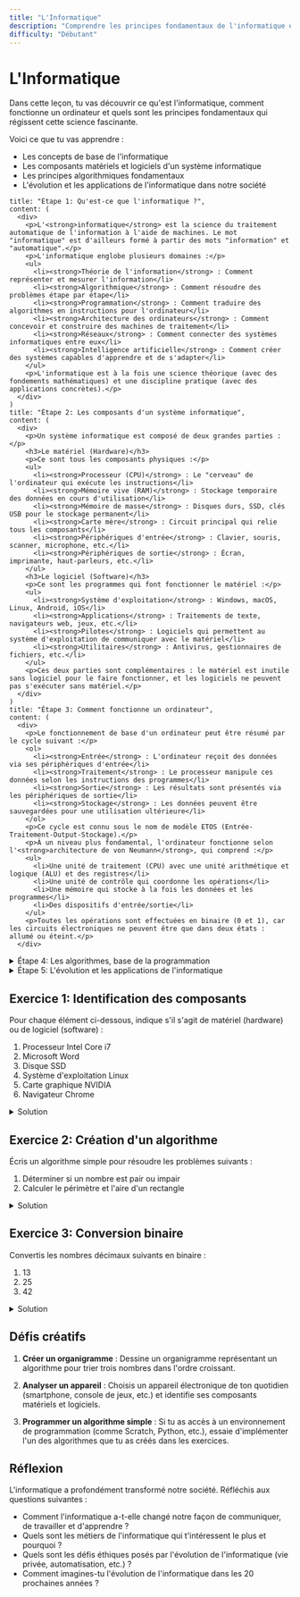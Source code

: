 ```yaml
---
title: "L'Informatique"
description: "Comprendre les principes fondamentaux de l'informatique et son fonctionnement"
difficulty: "Débutant"
---
```


<CenteredContent>

# L'Informatique

<ExerciseCard title="Découvrir les fondements de l'informatique">

Dans cette leçon, tu vas découvrir ce qu'est l'informatique, comment fonctionne un ordinateur et quels sont les principes fondamentaux qui régissent cette science fascinante.

Voici ce que tu vas apprendre :
- Les concepts de base de l'informatique
- Les composants matériels et logiciels d'un système informatique
- Les principes algorithmiques fondamentaux
- L'évolution et les applications de l'informatique dans notre société

</ExerciseCard>

    title: "Étape 1: Qu'est-ce que l'informatique ?",
    content: (
      <div>
        <p>L'<strong>informatique</strong> est la science du traitement automatique de l'information à l'aide de machines. Le mot "informatique" est d'ailleurs formé à partir des mots "information" et "automatique".</p>
        <p>L'informatique englobe plusieurs domaines :</p>
        <ul>
          <li><strong>Théorie de l'information</strong> : Comment représenter et mesurer l'information</li>
          <li><strong>Algorithmique</strong> : Comment résoudre des problèmes étape par étape</li>
          <li><strong>Programmation</strong> : Comment traduire des algorithmes en instructions pour l'ordinateur</li>
          <li><strong>Architecture des ordinateurs</strong> : Comment concevoir et construire des machines de traitement</li>
          <li><strong>Réseaux</strong> : Comment connecter des systèmes informatiques entre eux</li>
          <li><strong>Intelligence artificielle</strong> : Comment créer des systèmes capables d'apprendre et de s'adapter</li>
        </ul>
        <p>L'informatique est à la fois une science théorique (avec des fondements mathématiques) et une discipline pratique (avec des applications concrètes).</p>
      </div>
    )
    title: "Étape 2: Les composants d'un système informatique",
    content: (
      <div>
        <p>Un système informatique est composé de deux grandes parties :</p>
        <h3>Le matériel (Hardware)</h3>
        <p>Ce sont tous les composants physiques :</p>
        <ul>
          <li><strong>Processeur (CPU)</strong> : Le "cerveau" de l'ordinateur qui exécute les instructions</li>
          <li><strong>Mémoire vive (RAM)</strong> : Stockage temporaire des données en cours d'utilisation</li>
          <li><strong>Mémoire de masse</strong> : Disques durs, SSD, clés USB pour le stockage permanent</li>
          <li><strong>Carte mère</strong> : Circuit principal qui relie tous les composants</li>
          <li><strong>Périphériques d'entrée</strong> : Clavier, souris, scanner, microphone, etc.</li>
          <li><strong>Périphériques de sortie</strong> : Écran, imprimante, haut-parleurs, etc.</li>
        </ul>
        <h3>Le logiciel (Software)</h3>
        <p>Ce sont les programmes qui font fonctionner le matériel :</p>
        <ul>
          <li><strong>Système d'exploitation</strong> : Windows, macOS, Linux, Android, iOS</li>
          <li><strong>Applications</strong> : Traitements de texte, navigateurs web, jeux, etc.</li>
          <li><strong>Pilotes</strong> : Logiciels qui permettent au système d'exploitation de communiquer avec le matériel</li>
          <li><strong>Utilitaires</strong> : Antivirus, gestionnaires de fichiers, etc.</li>
        </ul>
        <p>Ces deux parties sont complémentaires : le matériel est inutile sans logiciel pour le faire fonctionner, et les logiciels ne peuvent pas s'exécuter sans matériel.</p>
      </div>
    )
    title: "Étape 3: Comment fonctionne un ordinateur",
    content: (
      <div>
        <p>Le fonctionnement de base d'un ordinateur peut être résumé par le cycle suivant :</p>
        <ol>
          <li><strong>Entrée</strong> : L'ordinateur reçoit des données via ses périphériques d'entrée</li>
          <li><strong>Traitement</strong> : Le processeur manipule ces données selon les instructions des programmes</li>
          <li><strong>Sortie</strong> : Les résultats sont présentés via les périphériques de sortie</li>
          <li><strong>Stockage</strong> : Les données peuvent être sauvegardées pour une utilisation ultérieure</li>
        </ol>
        <p>Ce cycle est connu sous le nom de modèle ETOS (Entrée-Traitement-Output-Stockage).</p>
        <p>À un niveau plus fondamental, l'ordinateur fonctionne selon l'<strong>architecture de von Neumann</strong>, qui comprend :</p>
        <ul>
          <li>Une unité de traitement (CPU) avec une unité arithmétique et logique (ALU) et des registres</li>
          <li>Une unité de contrôle qui coordonne les opérations</li>
          <li>Une mémoire qui stocke à la fois les données et les programmes</li>
          <li>Des dispositifs d'entrée/sortie</li>
        </ul>
        <p>Toutes les opérations sont effectuées en binaire (0 et 1), car les circuits électroniques ne peuvent être que dans deux états : allumé ou éteint.</p>
      </div>
<TutorialAccordion>
  <details>
    <summary>Étape 4: Les algorithmes, base de la programmation</summary>
    <div>
      <p>Un <strong>algorithme</strong> est une suite d'instructions précises qui permettent de résoudre un problème. C'est comme une recette de cuisine : une série d'étapes à suivre dans un ordre précis pour obtenir un résultat.</p>
      <p>Les caractéristiques d'un bon algorithme sont :</p>
      <ul>
        <li><strong>Finitude</strong> : Il doit se terminer après un nombre fini d'étapes</li>
        <li><strong>Précision</strong> : Chaque instruction doit être non ambiguë</li>
        <li><strong>Entrées/Sorties</strong> : Il doit avoir des données d'entrée et produire des résultats</li>
        <li><strong>Efficacité</strong> : Il doit utiliser les ressources (temps, mémoire) de manière optimale</li>
      </ul>
      <p>Voici un exemple simple d'algorithme pour calculer la moyenne de trois nombres :</p>
      ```text
1. Demander les trois nombres a, b et c
2. Calculer somme = a + b + c
3. Calculer moyenne = somme / 3
4. Afficher moyenne
      ```
      <p>Pour qu'un ordinateur puisse exécuter un algorithme, il faut le traduire en un <strong>programme</strong> écrit dans un langage de programmation (Python, Java, C++, etc.).</p>
    </div>
  </details>
  <details>
    <summary>Étape 5: L'évolution et les applications de l'informatique</summary>
    <div>
      <p>L'informatique a connu une évolution fulgurante depuis ses débuts :</p>
      <ul>
        <li><strong>Années 1940-50</strong> : Premiers ordinateurs électroniques (ENIAC, UNIVAC)</li>
        <li><strong>Années 1960-70</strong> : Miniaturisation, premiers langages de programmation modernes</li>
        <li><strong>Années 1980-90</strong> : Ordinateurs personnels, interfaces graphiques</li>
        <li><strong>Années 2000-10</strong> : Internet, mobilité, cloud computing</li>
        <li><strong>Années 2010-20</strong> : Big data, intelligence artificielle, objets connectés</li>
      </ul>
      <p>Aujourd'hui, l'informatique est présente dans presque tous les domaines :</p>
      <ul>
        <li><strong>Communication</strong> : Smartphones, réseaux sociaux, messageries</li>
        <li><strong>Santé</strong> : Imagerie médicale, séquençage génétique, télémédecine</li>
        <li><strong>Éducation</strong> : E-learning, simulations, réalité virtuelle</li>
        <li><strong>Transport</strong> : GPS, voitures autonomes, optimisation de trafic</li>
        <li><strong>Divertissement</strong> : Jeux vidéo, streaming, effets spéciaux</li>
        <li><strong>Sciences</strong> : Modélisation, calcul scientifique, analyse de données</li>
      </ul>
      <p>L'informatique continue d'évoluer avec des technologies émergentes comme l'informatique quantique, la blockchain, ou les interfaces cerveau-machine.</p>
    </div>
  </details>
</TutorialAccordion>

<ExerciseCard title="Exercices pratiques">

## Exercice 1: Identification des composants

Pour chaque élément ci-dessous, indique s'il s'agit de matériel (hardware) ou de logiciel (software) :
1. Processeur Intel Core i7
2. Microsoft Word
3. Disque SSD
4. Système d'exploitation Linux
5. Carte graphique NVIDIA
6. Navigateur Chrome

<details>
  <summary>Solution</summary>
  <p>1. Matériel (hardware)</p>
  <p>2. Logiciel (software)</p>
  <p>3. Matériel (hardware)</p>
  <p>4. Logiciel (software)</p>
  <p>5. Matériel (hardware)</p>
  <p>6. Logiciel (software)</p>
</details>

## Exercice 2: Création d'un algorithme

Écris un algorithme simple pour résoudre les problèmes suivants :
1. Déterminer si un nombre est pair ou impair
2. Calculer le périmètre et l'aire d'un rectangle

<details>
  <summary>Solution</summary>
  <p>1. Algorithme pour déterminer si un nombre est pair ou impair :</p>
  <pre>
    <code>
        1. Demander un nombre n
        2. Calculer reste = n modulo 2 (reste de la division par 2)
        3. Si reste = 0, alors
        4. Afficher "Le nombre est pair"
        5. Sinon
        6. Afficher "Le nombre est impair"
    </code>
  </pre>
  <p>2. Algorithme pour calculer le périmètre et l'aire d'un rectangle :</p>
  <pre>
    <code>
        1. Demander la longueur L et la largeur l du rectangle
        2. Calculer périmètre = 2 × (L + l)
        3. Calculer aire = L × l
        4. Afficher périmètre et aire
    </code>
  </pre>
</details>

## Exercice 3: Conversion binaire

Convertis les nombres décimaux suivants en binaire :
1. 13
2. 25
3. 42

<details>
  <summary>Solution</summary>
  <p>1. 13 en binaire = 1101</p>
  <p>2. 25 en binaire = 11001</p>
  <p>3. 42 en binaire = 101010</p>
</details>

</ExerciseCard>

<ExerciseCard title="Pour aller plus loin">

## Défis créatifs

1. **Créer un organigramme** : Dessine un organigramme représentant un algorithme pour trier trois nombres dans l'ordre croissant.

2. **Analyser un appareil** : Choisis un appareil électronique de ton quotidien (smartphone, console de jeux, etc.) et identifie ses composants matériels et logiciels.

3. **Programmer un algorithme simple** : Si tu as accès à un environnement de programmation (comme Scratch, Python, etc.), essaie d'implémenter l'un des algorithmes que tu as créés dans les exercices.

## Réflexion

L'informatique a profondément transformé notre société. Réfléchis aux questions suivantes :

- Comment l'informatique a-t-elle changé notre façon de communiquer, de travailler et d'apprendre ?
- Quels sont les métiers de l'informatique qui t'intéressent le plus et pourquoi ?
- Quels sont les défis éthiques posés par l'évolution de l'informatique (vie privée, automatisation, etc.) ?
- Comment imagines-tu l'évolution de l'informatique dans les 20 prochaines années ?

</ExerciseCard>

</CenteredContent>